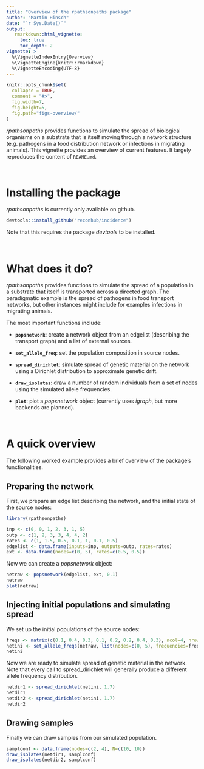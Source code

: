 ```yaml
---
title: "Overview of the rpathsonpaths package"
author: "Martin Hinsch"
date: "`r Sys.Date()`"
output:
   rmarkdown::html_vignette:
     toc: true
     toc_depth: 2
vignette: >
  %\VignetteIndexEntry{Overview}
  %\VignetteEngine{knitr::rmarkdown}
  %\VignetteEncoding{UTF-8}
---
```




```r
knitr::opts_chunk$set(
  collapse = TRUE,
  comment = "#>", 
  fig.width=7, 
  fig.height=5, 
  fig.path="figs-overview/"
)
```


*rpathsonpaths* provides functions to simulate the spread of biological organisms on a substrate that is itself moving through a network structure (e.g. pathogens in a food distribution network or infections in migrating animals). This vignette provides an overview of current features. It largely reproduces the
content of `REAME.md`.



<br>

# Installing the package

*rpathsonpaths* is currently only available on github.

```r
devtools::install_github("reconhub/incidence")
```

Note that this requires the package *devtools* to be installed.



<br>

# What does it do?


*rpathsonpaths* provides functions to simulate the spread of a population in a substrate that itself is transported across
a directed graph. The paradigmatic example is the spread of pathogens in food transport networks, but other instances might
include for examples infections in migrating animals.


The most important functions include:

- **`popsnetwork`**: create a network object from an edgelist (describing the transport graph) and a list of external sources.

- **`set_allele_freq`**: set the population composition in source nodes.

- **`spread_dirichlet`**: simulate spread of genetic material on the network using a Dirichlet distribution to approximate genetic drift.

- **`draw_isolates`**: draw a number of random individuals from a set of nodes using the simulated allele frequencies.

- **`plot`**: plot a *popsnetwork* object (currently uses *igraph*, but more backends are planned).


<br>

# A quick overview

The following worked example provides a brief overview of the package's
functionalities. 


## Preparing the network


First, we prepare an edge list describing the network, and the initial state of the source nodes:

```r
library(rpathsonpaths)

inp <- c(0, 0, 1, 2, 3, 1, 5)
outp <- c(1, 2, 3, 3, 4, 4, 2)
rates <- c(1, 1.5, 0.5, 0.1, 1, 0.1, 0.5)
edgelist <- data.frame(inputs=inp, outputs=outp, rates=rates)
ext <- data.frame(nodes=c(0, 5), rates=c(0.5, 0.5))

```

Now we can create a *popsnetwork* object:

```r

netraw <- popsnetwork(edgelist, ext, 0.1)
netraw
plot(netraw)

```


## Injecting initial populations and simulating spread

We set up the initial populations of the source nodes:

```r
freqs <- matrix(c(0.1, 0.4, 0.3, 0.1, 0.2, 0.2, 0.4, 0.3), ncol=4, nrow=2)
netini <- set_allele_freqs(netraw, list(nodes=c(0, 5), frequencies=freqs))
netini

```

Now we are ready to simulate spread of genetic material in the network. Note that every call to spread_dirichlet
will generally produce a different allele frequency distribution.

```r
netdir1 <- spread_dirichlet(netini, 1.7)
netdir1
netdir2 <- spread_dirichlet(netini, 1.7)
netdir2
```


## Drawing samples

Finally we can draw samples from our simulated population.

```r
samplconf <- data.frame(nodes=c(2, 4), N=c(10, 10))
draw_isolates(netdir1, samplconf)
draw_isolates(netdir2, samplconf)

```

